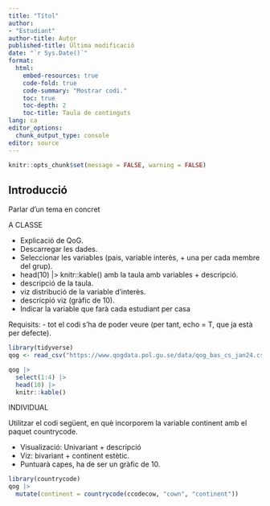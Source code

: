 ```yaml
---
title: "Títol"
author: 
- "Estudiant"
author-title: Autor
published-title: Última modificació
date: "`r Sys.Date()`"
format: 
  html:
    embed-resources: true
    code-fold: true
    code-summary: "Mostrar codi."
    toc: true
    toc-depth: 2
    toc-title: Taula de continguts
lang: ca
editor_options: 
  chunk_output_type: console
editor: source
---
```


```r
knitr::opts_chunk$set(message = FALSE, warning = FALSE)
```

## Introducció

Parlar d'un tema en concret

A CLASSE

- Explicació de QoG.
- Descarregar les dades.
- Seleccionar les variables (pais, variable interès, + una per cada membre del grup).
- head(10) |>  knitr::kable() amb la taula amb variables + descripció.
- descripció de la taula.
- viz distribució de la variable d'interès.
- descricpió viz (gràfic de 10).
- Indicar la variable que farà cada estudiant per casa

Requisits:
- tot el codi s'ha de poder veure (per tant, echo = T, que ja està per defecte).



```r
library(tidyverse)
qog <- read_csv("https://www.qogdata.pol.gu.se/data/qog_bas_cs_jan24.csv")
```


```r
qog |>
  select(1:4) |> 
  head(10) |> 
  knitr::kable()
```



INDIVIDUAL

Utilitzar el codi següent, en què incorporem la variable continent amb el paquet countrycode.

- Visualizació: Univariant + descripció
- Viz: bivariant + continent estètic.
- Puntuarà capes, ha de ser un gràfic de 10.

```r
library(countrycode)
qog |> 
  mutate(continent = countrycode(ccodecow, "cown", "continent"))
```



